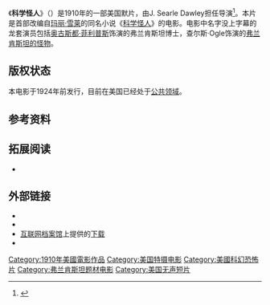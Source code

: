 {{Infobox film
| name         =科学怪人
| original_name  = {{lang|en|''Frankenstein''}}
| image        = Frankenstein (1910) poster.jpg
| caption      = 电影目录封面
| director     = J. Searle Dawley
| writer       = 《[[科学怪人|科学怪人]]》：<br />[[玛莉·雪莱|玛莉·雪莱]]<br />'''电影剧本'''<br />J. Searle Dawley
| starring     = Augustus Phillips<br />Charles Stanton Ogle<br />Mary Fuller
| studio       = 爱迪生制片厂
| distributor  =爱迪生制片厂
| released     = {{start date|1910|3|18}}
| runtime      = 16分钟
| country      =美国
| language     = 无声电影
}}
《'''科学怪人'''》（{{lang-en|''Frankenstein''}}）是1910年的一部美国默片，由J. Searle Dawley担任导演<ref>{{Cite web |url=http://movies.nytimes.com/movie/137493/Frankenstein/overview |title=New York Times |access-date=2011-10-07 |archive-date=2012-11-04 |archive-url=https://web.archive.org/web/20121104034555/http://movies.nytimes.com/movie/137493/Frankenstein/overview |dead-url=no }}</ref>。本片是首部改编自[[玛丽·雪莱|玛丽·雪莱]]的同名小说《[[科学怪人|科学怪人]]》的电影。电影中名字没上字幕的龙套演员包括[[奥古斯都·菲利普斯|奥古斯都·菲利普斯]]饰演的弗兰肯斯坦博士，查尔斯·Ogle饰演的[[弗兰肯斯坦的怪物|弗兰肯斯坦的怪物]]。

== 版权状态 ==
本电影于1924年前发行，目前在美国已经处于[[公共领域|公共领域]]。

== 参考资料 ==
{{reflist}}

== 拓展阅读 ==
*{{small|''Edison's Frankenstein,'' by Frederick C. Wiebel, Jr. BearManor Media, 2010. ISBN 1-59393-515-3.}}

== 外部链接 ==
* {{douban|title=科学怪人}}
*{{imdb title|0001223|科学怪人}}
*[[互联网档案馆|互联网档案馆]]上提供的[http://www.archive.org/details/Frankenstein_628 下载]
*{{amg movie|137493|科学怪人}}

{{科学怪人}}
{{DEFAULTSORT:Frankenstein 1910)}}
[[Category:1910年美國電影作品|Category:1910年美國電影作品]]
[[Category:美国特摄电影|Category:美国特摄电影]]
[[Category:美國科幻恐怖片|Category:美國科幻恐怖片]]
[[Category:弗兰肯斯坦题材电影|Category:弗兰肯斯坦题材电影]]
[[Category:美国无声短片|Category:美国无声短片]]